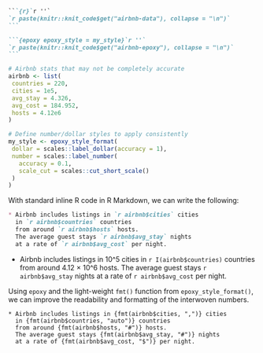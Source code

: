 ````markdown
```{r}`r ''`
`r paste(knitr::knit_code$get("airbnb-data"), collapse = "\n")`
```

```{epoxy epoxy_style = my_style}`r ''`
`r paste(knitr::knit_code$get("airbnb-epoxy"), collapse = "\n")`
```
````


```r
# Airbnb stats that may not be completely accurate
airbnb <- list(
 countries = 220,
 cities = 1e5,
 avg_stay = 4.326,
 avg_cost = 184.952,
 hosts = 4.12e6
)

# Define number/dollar styles to apply consistently
my_style <- epoxy_style_format(
 dollar = scales::label_dollar(accuracy = 1),
 number = scales::label_number(
   accuracy = 0.1,
   scale_cut = scales::cut_short_scale()
 )
)
```

With standard inline R code in R Markdown, we can write the following:

````markdown
* Airbnb includes listings in `r airbnb$cities` cities
  in `r airbnb$countries` countries
  from around `r airbnb$hosts` hosts.
  The average guest stays `r airbnb$avg_stay` nights
  at a rate of `r airbnb$avg_cost` per night.
````

* Airbnb includes listings in 10^5 cities
  in `r I(airbnb$countries)` countries
  from around 4.12 × 10^6 hosts.
  The average guest stays `r airbnb$avg_stay` nights
  at a rate of `r airbnb$avg_cost` per night.

Using `epoxy` and the light-weight `fmt()` function from `epoxy_style_format()`,
we can improve the readability and formatting of the interwoven numbers.

```epoxy
* Airbnb includes listings in {fmt(airbnb$cities, ",")} cities
  in {fmt(airbnb$countries, "auto")} countries
  from around {fmt(airbnb$hosts, "#")} hosts.
  The average guest stays {fmt(airbnb$avg_stay, "#")} nights
  at a rate of {fmt(airbnb$avg_cost, "$")} per night.
```
